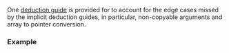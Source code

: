 {{title|deduction guides for {{tt|std::optional}}}}
{{cpp/utility/optional/navbar}}
{{dcl begin}}
{{dcl header|optional}}
{{dcl|since=c++17|
template&lt; class T &gt;
optional(T) -&gt; optional&lt;T&gt;;
}}
{{dcl end}}

One [[cpp/language/class template argument deduction|deduction guide]] is provided for {{lc|std::optional}} to account for the edge cases missed by the implicit deduction guides, in particular, non-copyable arguments and array to pointer conversion.
 
===Example===
{{example|code=
#include &lt;optional&gt;
#include &lt;type_traits&gt;

int main()
{
    int a[2];
    std::optional oa{a}; // uses explicit deduction guide
    static_assert(std::is_same_v&lt;decltype(oa), std::optional&lt;int*&gt;&gt; == true);
}
}}

{{langlinks|de|es|fr|it|ja|pt|ru|zh}}